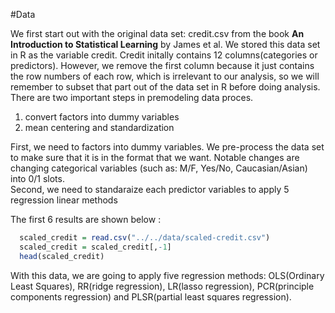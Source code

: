 #Data

  We first start out with the original data set: credit.csv from the book __An Introduction to Statistical Learning__ by James et al. We stored this data set in R as the variable credit. Credit initally contains 12 columns(categories or predictors).  However, we remove the first column because it just contains the row numbers of each row, which is irrelevant to our analysis, so we will remember to subset that part out of the data set in R before doing analysis.   
  There are two important steps in premodeling data proces.

1. convert factors into dummy variables
2. mean centering and standardization
  
  First, we need to factors into dummy variables. We pre-process the data set to make sure that it is in the format that we want. Notable changes are changing categorical variables (such as: M/F, Yes/No, Caucasian/Asian) into 0/1 slots.  
  Second, we need to standaraize each predictor variables to apply 5 regression linear methods
  
  The first 6 results are shown below :

```r
  scaled_credit = read.csv("../../data/scaled-credit.csv")  
  scaled_credit = scaled_credit[,-1]
  head(scaled_credit)
```

  With this data, we are going to apply five regression methods:  OLS(Ordinary Least Squares), RR(ridge regression), LR(lasso regression), PCR(principle components regression) and PLSR(partial least squares regression).